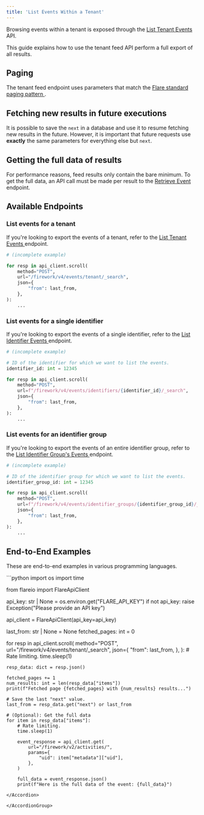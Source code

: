 ```yaml
---
title: 'List Events Within a Tenant'
---
```


Browsing events within a tenant is exposed through the
[List Tenant Events <Icon icon="code" size={16} />](/api-reference/v4/endpoints/current-tenant-feed)
API.

This guide explains how to use the tenant feed API perform a full export
of all results.

## Paging

The tenant feed endpoint uses parameters that match the
[Flare standard paging pattern <Icon icon="book" size={16} />](/concepts/paging).

## Fetching new results in future executions

It is possible to save the `next` in a database and use it to resume fetching new results in the future.
However, it is important that future requests use **exactly** the same parameters for everything else but `next`.

## Getting the full data of results

For performance reasons, feed results only contain the bare minimum.
To get the full data, an API call must be made per result to the
[Retrieve Event <Icon icon="code" size={16} />](/api-reference/v2/endpoints/activities/get-activities-)
endpoint.

## Available Endpoints

### List events for a tenant

If you're looking to export the events of a tenant, refer to the
[List Tenant Events <Icon icon="code" size={16} />](/api-reference/v4/endpoints/current-tenant-feed)
endpoint.

```python
# (incomplete example)

for resp in api_client.scroll(
    method="POST",
    url="/firework/v4/events/tenant/_search",
    json={
        "from": last_from,
    },
):
    ...
```

### List events for a single identifier

If you're looking to export the events of a single identifier, refer to the
[List Identifier Events <Icon icon="code" size={16} />](/api-reference/v4/endpoints/identifier-feed)
endpoint.

```python
# (incomplete example)

# ID of the identifier for which we want to list the events.
identifier_id: int = 12345

for resp in api_client.scroll(
    method="POST",
    url=f"/firework/v4/events/identifiers/{identifier_id}/_search",
    json={
        "from": last_from,
    },
):
    ...
```

### List events for an identifier group

If you're looking to export the events of an entire identifier group, refer to the [List Identifier Group's Events <Icon icon="code" size={16} />](/api-reference/v4/endpoints/identifier-group-feed) endpoint.

```python
# (incomplete example)

# ID of the identifier group for which we want to list the events.
identifier_group_id: int = 12345

for resp in api_client.scroll(
    method="POST",
    url=f"/firework/v4/events/identifier_groups/{identifier_group_id}/_search",
    json={
        "from": last_from,
    },
):
    ...
```

## End-to-End Examples

These are end-to-end examples in various programming languages.

<AccordionGroup>

<Accordion title="Python SDK Example">
```python
import os
import time

from flareio import FlareApiClient


api_key: str | None = os.environ.get("FLARE_API_KEY")
if not api_key:
    raise Exception("Please provide an API key")

api_client = FlareApiClient(api_key=api_key)

last_from: str | None = None
fetched_pages: int = 0

for resp in api_client.scroll(
    method="POST",
    url="/firework/v4/events/tenant/_search",
    json={
        "from": last_from,
    },
):
    # Rate limiting.
    time.sleep(1)

    resp_data: dict = resp.json()

    fetched_pages += 1
    num_results: int = len(resp_data["items"])
    print(f"Fetched page {fetched_pages} with {num_results} results...")

    # Save the last "next" value.
    last_from = resp_data.get("next") or last_from

    # (Optional): Get the full data
    for item in resp_data["items"]:
        # Rate limiting.
        time.sleep(1)

        event_response = api_client.get(
            url="/firework/v2/activities/",
            params={
                "uid": item["metadata"]["uid"],
            },
        )

        full_data = event_response.json()
        print(f"Here is the full data of the event: {full_data}")
```
</Accordion>

</AccordionGroup>
